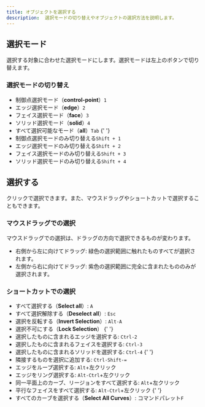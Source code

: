 ```yaml
---
title: オブジェクトを選択する
description:  選択モードの切り替えやオブジェクトの選択方法を説明します。
---
```




## 選択モード

選択する対象に合わせた選択モードにします。選択モードは左上のボタンで切り替えます。

### 選択モードの切り替え

- 制御点選択モード（**control-point**）`1`
- エッジ選択モード（**edge**）`2`
- フェイス選択モード（**face**）`3`
- ソリッド選択モード（**solid**）`4`
- すべて選択可能なモード（**all**）`Tab`
{' '}
- 制御点選択モードのみ切り替える`Shift + 1`
- エッジ選択モードのみ切り替える`Shift + 2`
- フェイス選択モードのみ切り替える`Shift + 3`
- ソリッド選択モードのみ切り替える`Shift + 4`

## 選択する

クリックで選択できます。また、マウスドラッグやショートカットで選択することもできます。

### マウスドラッグでの選択

マウスドラッグでの選択は、ドラッグの方向で選択できるものが変わります。

- 右側から左に向けてドラッグ: 緑色の選択範囲に触れたものすべてが選択されます。
- 左側から右に向けてドラッグ: 紫色の選択範囲に完全に含まれたもののみが選択されます。

### ショートカットでの選択

- すべて選択する（**Select all**）: `A`
- すべて選択解除する（**Deselect all**）: `Esc`
- 選択を反転する（**Invert Selection**）: `Alt-A`
- 選択不可にする（**Lock Selection**） 
{' '}
- 選択したものに含まれるエッジを選択する: `Ctrl-2`
- 選択したものに含まれるフェイスを選択する: `Ctrl-3`
- 選択したものに含まれるソリッドを選択する: `Ctrl-4`
{' '}
- 隣接するものを選択に追加する: `Ctrl-Shift-=`
- エッジをループ選択する: `Alt`+左クリック
- エッジをリング選択する: `Alt-Ctrl`+左クリック
- 同一平面上のカーブ、リージョンをすべて選択する: `Alt`+左クリック
- 平行なフェイスをすべて選択する: `Alt-Ctrl`+左クリック
{' '}
- すべてのカーブを選択する（**Select All Curves**）: コマンドパレット`F`

